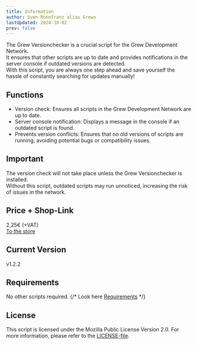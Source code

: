 ```yaml
---
title: Information
author: Sven Rönnfranz alias Grewo
lastUpdated: 2024-10-02
prev: false
---
```


<head>
  <link rel="stylesheet" href="./../src/assets/css/pagestyle.css" />
</head>

The Grew Versionchecker is a crucial script for the Grew Development Network.<br/>
It ensures that other scripts are up to date and provides notifications in the server console if outdated versions are detected.<br/>
With this script, you are always one step ahead and save yourself the hassle of constantly searching for updates manually!

## Functions
* Version check: Ensures all scripts in the Grew Development Network are up to date.
* Server console notification: Displays a message in the console if an outdated script is found.
* Prevents version conflicts: Ensures that no old versions of scripts are running, avoiding potential bugs or compatibility issues.

## Important
The version check will not take place unless the Grew Versionchecker is installed.<br/>
Without this script, outdated scripts may run unnoticed, increasing the risk of issues in the network.

## Price + Shop-Link
2,25€ (+VAT)<br/>
<a href="https://store.grew-development.de/package/6484290" target="_blank">To the store</a>

## Current Version 
v1.2.2

## Requirements
No other scripts required.
{/* Look here [Requirements](/grew_versionchecker/required) */}

## License
This script is licensed under the Mozilla Public License Version 2.0. For more information, please refer to the [LICENSE-file](/grew_versionchecker/license).

